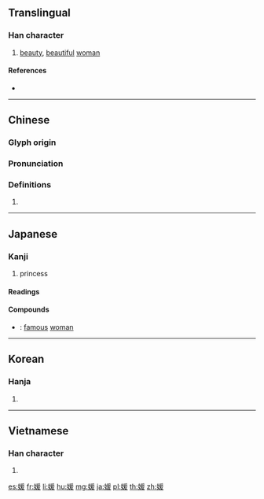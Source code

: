 {{character info/new}}
==Translingual==

===Han character===
{{Han char|rn=38|rad=女|as=09|sn=12|four=42447|canj=VBME|ids=⿰女爰}}

# [[beauty]], [[beautiful]] [[woman]]

====References====
* {{Han ref|kx=0267.110|dkj=06516|dj=0534.130|hdz=21067.120|uh=5A9B|ud=23195|bh=B444|bd=46148}}

----

==Chinese==
{{zh-forms}}

===Glyph origin===
{{Han etym}}

===Pronunciation===
{{zh-pron
|m=yuàn,yuán
|c=jyun6,wun4,jyun4
|h=pfs=
|md=
|mn=
|w=
|mc=y
|oc=y
|cat=
}}

===Definitions===
{{zh-hanzi}}

# {{rfdef|zh}}

----

==Japanese==

===Kanji===
{{ja-kanji|grade=c|rs=女09}}

# princess

====Readings====
{{ja-readings|goon=[[おん]] (on), from [[をん]]|kanon=[[えん]] (en), from [[ゑん]]|kun=[[ひめ]] (hime)}}

====Compounds====
{{der-top|Compounds}}
* {{ja-r|名媛|めいえん}}: [[famous]] [[woman]]
{{der-bottom}}

----

==Korean==

===Hanja===
{{ko-hanja|hangeul=원|rv=won|mr=wŏn}}

# {{defn|lang=ko|sort=女09}}

----

==Vietnamese==

===Han character===
{{vi-hantu|[[viện]]|rs=女09}}

# {{defn|lang=vi|sort=女09}}

[[es:媛]]
[[fr:媛]]
[[li:媛]]
[[hu:媛]]
[[mg:媛]]
[[ja:媛]]
[[pl:媛]]
[[th:媛]]
[[zh:媛]]